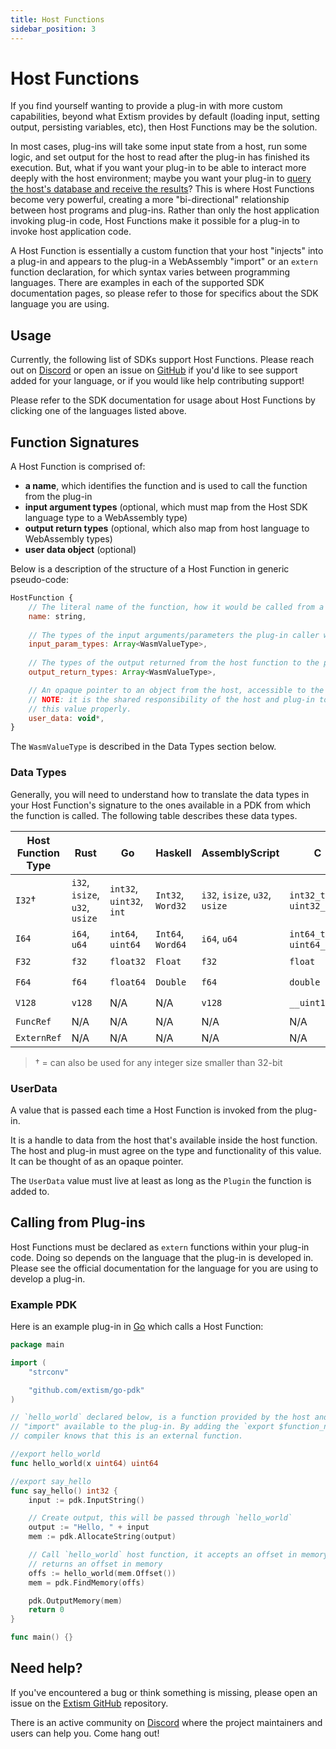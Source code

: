 ```yaml
---
title: Host Functions
sidebar_position: 3
---
```



# Host Functions

If you find yourself wanting to provide a plug-in with more custom capabilities, beyond what Extism 
provides by default (loading input, setting output, persisting variables, etc), then Host Functions 
may be the solution. 

In most cases, plug-ins will take some input state from a host, run some logic, and set output for 
the host to read after the plug-in has finished its execution. But, what if you want your plug-in to 
be able to interact more deeply with the host environment; maybe you want your plug-in to [query the 
host's database and receive the results](https://github.com/extism/extism-sqlite-host-function)? 
This is where Host Functions become very powerful, creating a more "bi-directional" relationship 
between host programs and plug-ins. Rather than only the host application invoking plug-in code, 
Host Functions make it possible for a plug-in to invoke host application code.

A Host Function is essentially a custom function that your host "injects" into a plug-in and appears
to the plug-in a WebAssembly "import" or an `extern` function declaration, for which syntax varies
between programming languages. There are examples in each of the supported SDK documentation pages, 
so please refer to those for specifics about the SDK language you are using.

## Usage

Currently, the following list of SDKs support Host Functions. Please reach out on [Discord](https://discord.gg/cx3usBCWnc) 
or open an issue on [GitHub](https://github.com/extism/extism/issues) if you'd like to see support
added for your language, or if you would like help contributing support!

<div className="sdk-quickstart">
    <SDKLogoLinks only={["C", "C++", "Go", "Node", "Python", "Rust", "OCaml"]}/>
</div>

Please refer to the SDK documentation for usage about Host Functions by clicking one of the languages
listed above.

## Function Signatures

A Host Function is comprised of:
- **a name**, which identifies the function and is used to call the function from the plug-in
- **input argument types** (optional, which must map from the Host SDK language type to a WebAssembly type)
- **output return types** (optional, which also map from host language to WebAssembly types)
- **user data object** (optional)

Below is a description of the structure of a Host Function in generic pseudo-code:

```js
HostFunction {
	// The literal name of the function, how it would be called from a plug-in.
	name: string, 
	
	// The types of the input arguments/parameters the plug-in caller will provide.
	input_param_types: Array<WasmValueType>, 
	
	// The types of the output returned from the host function to the plug-in.
	output_return_types: Array<WasmValueType>, 	

	// An opaque pointer to an object from the host, accessible to the plug-in.
	// NOTE: it is the shared responsibility of the host and plug-in to cast/dereference 
	// this value properly.
	user_data: void*, 
}
```

The `WasmValueType` is described in the Data Types section below. 

### Data Types

Generally, you will need to understand how to translate the data types in your Host Function's
signature to the ones available in a PDK from which the function is called. The following table 
describes these data types. 

| Host Function Type | Rust | Go | Haskell | AssemblyScript | C | Zig | JavaScript |
| ------------------ | ---- | -- | ------- | -------------- | - | --- | ---------- |
| `I32`&dagger; | `i32`, `isize`, `u32`, `usize` | `int32`, `uint32`, `int` | `Int32`, `Word32` | `i32`, `isize`, `u32`, `usize` | `int32_t`, `uint32_t` | `i32`, `isize`, `u32`, `usize` | ⌛|
| `I64` | `i64`, `u64` | `int64`, `uint64` | `Int64`, `Word64` | `i64`, `u64` | `int64_t`, `uint64_t` | `i64`, `u64` | ⌛|
| `F32` | `f32` | `float32` | `Float` | `f32` | `float` | `f32` | ⌛|
| `F64` | `f64` | `float64` | `Double` | `f64` | `double` | `f64` | ⌛|
| `V128` | `v128` | N/A | N/A | `v128` | `__uint128_t` | ⌛| ⌛| ⌛|
| `FuncRef` | N/A | N/A | N/A | N/A | N/A | N/A | N/A |
| `ExternRef` | N/A | N/A | N/A | N/A | N/A | N/A | N/A |

> &dagger; = can also be used for any integer size smaller than 32-bit

### UserData 

A value that is passed each time a Host Function is invoked from the plug-in.

It is a handle to data from the host that's available inside the host function. The host and plug-in 
must agree on the type and functionality of this value. It can be thought of as an opaque pointer.

The `UserData` value must live at least as long as the `Plugin` the function is added to.

## Calling from Plug-ins

Host Functions must be declared as `extern` functions within your plug-in code. Doing so depends on
the language that the plug-in is developed in. Please see the official documentation for the language
for you are using to develop a plug-in.

### Example PDK

Here is an example plug-in in [Go](/docs/write-a-plugin/go-pdk) which calls a Host Function:

```go title=plugin.go
package main

import (
	"strconv"

	"github.com/extism/go-pdk"
)

// `hello_world` declared below, is a function provided by the host and is linked as a WebAssembly
// "import" available to the plug-in. By adding the `export $function_name` annotation, the TinyGo
// compiler knows that this is an external function.

//export hello_world
func hello_world(x uint64) uint64

//export say_hello
func say_hello() int32 {
	input := pdk.InputString()

	// Create output, this will be passed through `hello_world`
	output := "Hello, " + input
	mem := pdk.AllocateString(output)

	// Call `hello_world` host function, it accepts an offset in memory and
	// returns an offset in memory
	offs := hello_world(mem.Offset())
	mem = pdk.FindMemory(offs)

	pdk.OutputMemory(mem)
	return 0
}

func main() {}
```


## Need help?

If you've encountered a bug or think something is missing, please open an issue on the [Extism GitHub](https://github.com/extism/extism) repository.

There is an active community on [Discord](https://discord.gg/cx3usBCWnc) where the project maintainers and users can help you. Come hang out!

